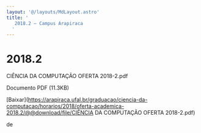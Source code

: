 ```yaml
---
layout: '@/layouts/MdLayout.astro'
title: '
   2018.2 — Campus Arapiraca
  '
---
```




2018.2
======











 CIÊNCIA DA COMPUTAÇÃO OFERTA 2018-2.pdf
   

 Documento PDF
 (11.3KB)
 

[Baixar](https://arapiraca.ufal.br/graduacao/ciencia-da-computacao/horarios/2018/oferta-academica-2018.2/@@download/file/CIÊNCIA DA COMPUTAÇÃO OFERTA 2018-2.pdf) 



























 de
 

















